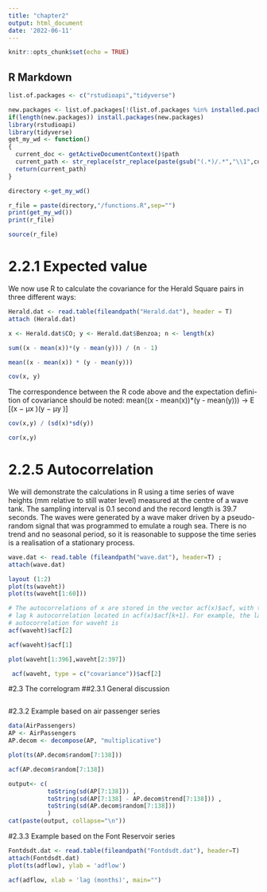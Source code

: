 ```yaml
---
title: "chapter2"
output: html_document
date: '2022-06-11'
---
```


```r
knitr::opts_chunk$set(echo = TRUE)
```

## R Markdown


```r
list.of.packages <- c("rstudioapi","tidyverse")

new.packages <- list.of.packages[!(list.of.packages %in% installed.packages()[,"Package"])]
if(length(new.packages)) install.packages(new.packages)
library(rstudioapi)
library(tidyverse)
get_my_wd <- function()
{
  current_doc <- getActiveDocumentContext()$path 
  current_path <- str_replace(str_replace(paste(gsub("(.*)/.*","\\1",current_doc),"")," ",""), " ","")
  return(current_path)
}

directory <-get_my_wd()

r_file = paste(directory,"/functions.R",sep="")
print(get_my_wd())
print(r_file)

source(r_file)
```
# 2.2.1 Expected value

We now use R to calculate the covariance for the Herald Square pairs in
three different ways:


```r

Herald.dat <- read.table(fileandpath("Herald.dat"), header = T)
attach (Herald.dat)

x <- Herald.dat$CO; y <- Herald.dat$Benzoa; n <- length(x)
```
```r
sum((x - mean(x))*(y - mean(y))) / (n - 1)
```
```r
mean((x - mean(x)) * (y - mean(y)))
```
```r

cov(x, y)
```

The correspondence between the R code above and the expectation defini-
  tion of covariance should be noted:
mean((x - mean(x))*(y - mean(y))) → E [(x − μx )(y − μy )]

```r
cov(x,y) / (sd(x)*sd(y))
```
```r
cor(x,y)
```

# 2.2.5 Autocorrelation

 We will demonstrate the calculations in R using a time series of wave
 heights (mm relative to still water level) measured at the centre of a wave tank.
 The sampling interval is 0.1 second and the record length is 39.7 seconds. The
 waves were generated by a wave maker driven by a pseudo-random signal that
 was programmed to emulate a rough sea. There is no trend and no seasonal
 period, so it is reasonable to suppose the time series is a realisation of a
 stationary process.


```r
wave.dat <- read.table (fileandpath("wave.dat"), header=T) ; 
attach(wave.dat)
```
```r
layout (1:2)
plot(ts(waveht)) 
plot(ts(waveht[1:60]))
```


```r
# The autocorrelations of x are stored in the vector acf(x)$acf, with the
# lag k autocorrelation located in acf(x)$acf[k+1]. For example, the lag 1
# autocorrelation for waveht is
acf(waveht)$acf[2]
```

```r
acf(waveht)$acf[1]
```

```r

plot(waveht[1:396],waveht[2:397]) 
```


```r
 acf(waveht, type = c("covariance"))$acf[2]
```

#2.3 The correlogram
##2.3.1 General discussion


```r


```


#2.3.2 Example based on air passenger series

```r
data(AirPassengers)
AP <- AirPassengers
AP.decom <- decompose(AP, "multiplicative")
```

```r
plot(ts(AP.decom$random[7:138]))
```

```r
acf(AP.decom$random[7:138])
```

```r
output<- c(
           toString(sd(AP[7:138])) ,   
           toString(sd(AP[7:138] - AP.decom$trend[7:138])) ,
           toString(sd(AP.decom$random[7:138])) 
           )
cat(paste(output, collapse="\n"))
```

#2.3.3 Example based on the Font Reservoir series

```r

Fontdsdt.dat <- read.table(fileandpath("Fontdsdt.dat"), header=T)
attach(Fontdsdt.dat)
plot(ts(adflow), ylab = 'adflow')

```
```r
acf(adflow, xlab = 'lag (months)', main="")
```

